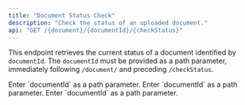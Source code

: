 ```yaml
---
title: "Document Status Check"
description: "Check the status of an uploaded document."
api: "GET /{document}/{documentId}/{checkStatus}"
---
```


This endpoint retrieves the current status of a document identified by `documentId`. The `documentId` must be provided as a path parameter, immediately following `/document/` and preceding `/checkStatus`.

<ParamField path="document" type="string" required>
  Enter `documentId` as a path parameter.
</ParamField>

<ParamField path="documentId" type="string" required>
  Enter `documentId` as a path parameter.
</ParamField>

<ParamField path="checkStatus" type="string" required>
  Enter `documentId` as a path parameter.
</ParamField>
